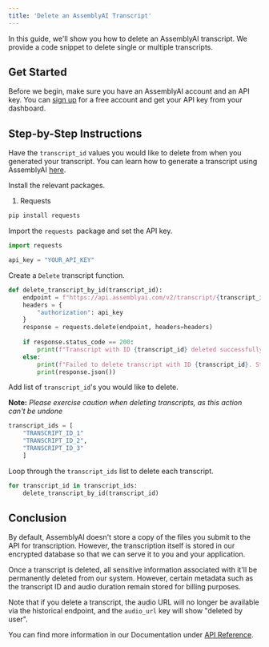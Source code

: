 ```yaml
---
title: 'Delete an AssemblyAI Transcript'
---
```






In this guide, we'll show you how to delete an AssemblyAI transcript. We provide a code snippet to delete single or multiple transcripts.

## Get Started

Before we begin, make sure you have an AssemblyAI account and an API key. You can [sign up](https://assemblyai.com/dashboard/signup) for a free account and get your API key from your dashboard.

## Step-by-Step Instructions

Have the `transcript_id` values you would like to delete from when you generated your transcript. You can learn how to generate a transcript using AssemblyAI [here](https://github.com/AssemblyAI/cookbook/blob/master/core-transcription/transcribe.ipynb).

Install the relevant packages. 
1. Requests


```bash
pip install requests
```

Import the `requests `package and set the API key.


```python
import requests

api_key = "YOUR_API_KEY"
```

Create a `Delete` transcript function. 


```python
def delete_transcript_by_id(transcript_id):
    endpoint = f"https://api.assemblyai.com/v2/transcript/{transcript_id}"
    headers = {
        "authorization": api_key
    }
    response = requests.delete(endpoint, headers=headers)
    
    if response.status_code == 200:
        print(f"Transcript with ID {transcript_id} deleted successfully.")
    else:
        print(f"Failed to delete transcript with ID {transcript_id}. Status code: {response.status_code}")
        print(response.json())
```

Add list of `transcript_id`'s you would like to delete. 

__Note:__ _Please exercise caution when deleting transcripts, as this action can't be undone_


```python
transcript_ids = [
    "TRANSCRIPT_ID_1"
    "TRANSCRIPT_ID_2", 
    "TRANSCRIPT_ID_3"
    ]
```

Loop through the `transcript_ids` list to delete each transcript.


```python
for transcript_id in transcript_ids:
    delete_transcript_by_id(transcript_id)
```

## Conclusion
By default, AssemblyAI doesn't store a copy of the files you submit to the API for transcription. However, the transcription itself is stored in our encrypted database so that we can serve it to you and your application.

Once a transcript is deleted, all sensitive information associated with it'll be permanently deleted from our system. However, certain metadata such as the transcript ID and audio duration remain stored for billing purposes.

Note that if you delete a transcript, the audio URL will no longer be available via the historical endpoint, and the `audio_url` key will show "deleted by user".

You can find more information in our Documentation under [API Reference](https://www.assemblyai.com/docs/api-reference/listing-and-deleting#deleting-transcripts-from-the-api).

